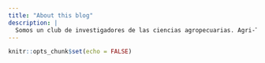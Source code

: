 ```yaml
---
title: "About this blog"
description: |
  Somos un club de investigadores de las ciencias agropecuarias. Agri-Tech Journal Club es un centro de discusión y revisión de trabajos de investigación publicadas en revistas científicas de alto impacto. 
---
```


```r
knitr::opts_chunk$set(echo = FALSE)
```

